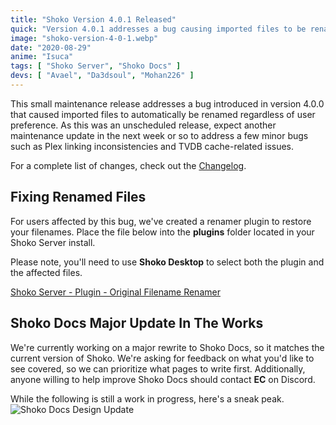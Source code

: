 ```yaml
---
title: "Shoko Version 4.0.1 Released"
quick: "Version 4.0.1 addresses a bug causing imported files to be renamed automatically and includes a plugin to restore original filenames."
image: "shoko-version-4-0-1.webp"
date: "2020-08-29"
anime: "Isuca"
tags: [ "Shoko Server", "Shoko Docs" ]
devs: [ "Avael", "Da3dsoul", "Mohan226" ]
---
```


This small maintenance release addresses a bug introduced in version 4.0.0 that caused imported files to automatically be renamed regardless of user preference. As this was an unscheduled release, expect another maintenance update in the next week or so to address a few minor bugs such as Plex linking inconsistencies and TVDB cache-related issues.

For a complete list of changes, check out the [Changelog](https://docs.shokoanime.com/changelog).

## Fixing Renamed Files

For users affected by this bug, we've created a renamer plugin to restore your filenames. Place the file below into the **plugins** folder located in your Shoko Server install.

Please note, you'll need to use **Shoko Desktop** to select both the plugin and the affected files.

[Shoko Server - Plugin - Original Filename Renamer](https://shokoanime.com/files/shoko-server/plugins/renamer/Shoko.Plugin.OriginalNameRenamer.zip)

## Shoko Docs Major Update In The Works

We're currently working on a major rewrite to Shoko Docs, so it matches the current version of Shoko. We're asking for feedback on what you'd like to see covered, so we can prioritize what pages to write first. Additionally, anyone willing to help improve Shoko Docs should contact **EC** on Discord.

While the following is still a work in progress, here's a sneak peak.
![Shoko Docs Design Update](/images/blog/shoko-version-4-0-0-docs.webp)
